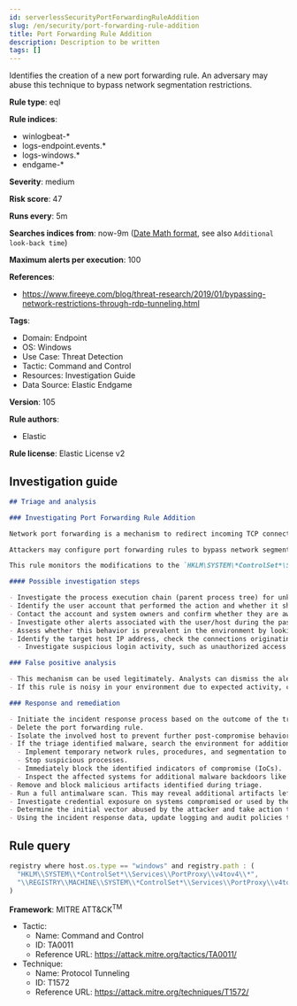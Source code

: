 ```yaml
---
id: serverlessSecurityPortForwardingRuleAddition
slug: /en/security/port-forwarding-rule-addition
title: Port Forwarding Rule Addition
description: Description to be written
tags: []
---
```


<div id="port-forwarding-rule-addition"></div>

Identifies the creation of a new port forwarding rule. An adversary may abuse this technique to bypass network segmentation restrictions.

**Rule type**: eql

**Rule indices**: 

* winlogbeat-*
* logs-endpoint.events.*
* logs-windows.*
* endgame-*

**Severity**: medium

**Risk score**: 47

**Runs every**: 5m

**Searches indices from**: now-9m ([Date Math format](((ref))/common-options.html#date-math), see also <DocLink id="serverlessSecurityRulesUiCreate" section="set-the-rules-schedule">`Additional look-back time`</DocLink>)

**Maximum alerts per execution**: 100

**References**: 

* https://www.fireeye.com/blog/threat-research/2019/01/bypassing-network-restrictions-through-rdp-tunneling.html

**Tags**: 

* Domain: Endpoint
* OS: Windows
* Use Case: Threat Detection
* Tactic: Command and Control
* Resources: Investigation Guide
* Data Source: Elastic Endgame

**Version**: 105

**Rule authors**: 

* Elastic

**Rule license**: Elastic License v2

## Investigation guide

```markdown
## Triage and analysis

### Investigating Port Forwarding Rule Addition

Network port forwarding is a mechanism to redirect incoming TCP connections (IPv4 or IPv6) from the local TCP port to any other port number, or even to a port on a remote computer.

Attackers may configure port forwarding rules to bypass network segmentation restrictions, using the host as a jump box to access previously unreachable systems.

This rule monitors the modifications to the `HKLM\SYSTEM\*ControlSet*\Services\PortProxy\v4tov4\` subkeys.

#### Possible investigation steps

- Investigate the process execution chain (parent process tree) for unknown processes. Examine their executable files for prevalence, whether they are located in expected locations, and if they are signed with valid digital signatures.
- Identify the user account that performed the action and whether it should perform this kind of action.
- Contact the account and system owners and confirm whether they are aware of this activity.
- Investigate other alerts associated with the user/host during the past 48 hours.
- Assess whether this behavior is prevalent in the environment by looking for similar occurrences across hosts.
- Identify the target host IP address, check the connections originating from the host where the modification occurred, and inspect the credentials used.
  - Investigate suspicious login activity, such as unauthorized access and logins from outside working hours and unusual locations.

### False positive analysis

- This mechanism can be used legitimately. Analysts can dismiss the alert if the Administrator is aware of the activity and there are justifications for this configuration.
- If this rule is noisy in your environment due to expected activity, consider adding exceptions — preferably with a combination of user and command line conditions.

### Response and remediation

- Initiate the incident response process based on the outcome of the triage.
- Delete the port forwarding rule.
- Isolate the involved host to prevent further post-compromise behavior.
- If the triage identified malware, search the environment for additional compromised hosts.
  - Implement temporary network rules, procedures, and segmentation to contain the malware.
  - Stop suspicious processes.
  - Immediately block the identified indicators of compromise (IoCs).
  - Inspect the affected systems for additional malware backdoors like reverse shells, reverse proxies, or droppers that attackers could use to reinfect the system.
- Remove and block malicious artifacts identified during triage.
- Run a full antimalware scan. This may reveal additional artifacts left in the system, persistence mechanisms, and malware components.
- Investigate credential exposure on systems compromised or used by the attacker to ensure all compromised accounts are identified. Reset passwords for these accounts and other potentially compromised credentials, such as email, business systems, and web services.
- Determine the initial vector abused by the attacker and take action to prevent reinfection through the same vector.
- Using the incident response data, update logging and audit policies to improve the mean time to detect (MTTD) and the mean time to respond (MTTR).
```

## Rule query

```js
registry where host.os.type == "windows" and registry.path : (
  "HKLM\\SYSTEM\\*ControlSet*\\Services\\PortProxy\\v4tov4\\*",
  "\\REGISTRY\\MACHINE\\SYSTEM\\*ControlSet*\\Services\\PortProxy\\v4tov4\\*"
)

```

**Framework**: MITRE ATT&CK<sup>TM</sup>

* Tactic:
    * Name: Command and Control
    * ID: TA0011
    * Reference URL: https://attack.mitre.org/tactics/TA0011/
* Technique:
    * Name: Protocol Tunneling
    * ID: T1572
    * Reference URL: https://attack.mitre.org/techniques/T1572/

